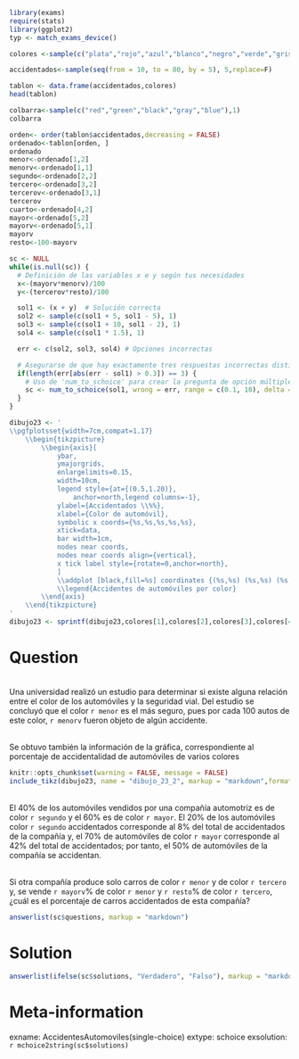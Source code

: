 ```r
library(exams)
require(stats)
library(ggplot2)
typ <- match_exams_device()

colores <-sample(c("plata","rojo","azul","blanco","negro","verde","gris","rosa","cian","violeta"),5,replace=F)

accidentados<-sample(seq(from = 10, to = 80, by = 5), 5,replace=F)

tablon <- data.frame(accidentados,colores)
head(tablon)

colbarra<-sample(c("red","green","black","gray","blue"),1)
colbarra

orden<- order(tablon$accidentados,decreasing = FALSE)
ordenado<-tablon[orden, ]
ordenado
menor<-ordenado[1,2]
menorv<-ordenado[1,1]
segundo<-ordenado[2,2]
tercero<-ordenado[3,2]
tercerov<-ordenado[3,1]
tercerov
cuarto<-ordenado[4,2]
mayor<-ordenado[5,2]
mayorv<-ordenado[5,1]
mayorv
resto<-100-mayorv

sc <- NULL
while(is.null(sc)) {
  # Definición de las variables x e y según tus necesidades
  x<-(mayorv*menorv)/100
  y<-(tercerov*resto)/100

  sol1 <- (x + y)  # Solución correcta
  sol2 <- sample(c(sol1 + 5, sol1 - 5), 1)
  sol3 <- sample(c(sol1 + 10, sol1 - 2), 1)
  sol4 <- sample(c(sol1 * 1.5), 1)

  err <- c(sol2, sol3, sol4) # Opciones incorrectas

  # Asegurarse de que hay exactamente tres respuestas incorrectas distintas de la correcta
  if(length(err[abs(err - sol1) > 0.3]) == 3) {
    # Uso de 'num_to_schoice' para crear la pregunta de opción múltiple
    sc <- num_to_schoice(sol1, wrong = err, range = c(0.1, 10), delta = 0.3, digits = 2)
  }
}

dibujo23 <- '
\\pgfplotsset{width=7cm,compat=1.17}
	\\begin{tikzpicture}
		\\begin{axis}[
			ybar,
			ymajorgrids,
			enlargelimits=0.15,
			width=10cm,
			legend style={at={(0.5,1.20)},
				anchor=north,legend columns=-1},
			ylabel={Accidentados \\%%},
			xlabel={Color de automóvil},
			symbolic x coords={%s,%s,%s,%s,%s},
			xtick=data,
			bar width=1cm,
			nodes near coords,
			nodes near coords align={vertical},
			x tick label style={rotate=0,anchor=north},
			]
			\\addplot [black,fill=%s] coordinates {(%s,%s) (%s,%s) (%s,%s) (%s,%s) (%s,%s)};
			\\legend{Accidentes de automóviles por color}
		\\end{axis}
	\\end{tikzpicture}
'
dibujo23 <- sprintf(dibujo23,colores[1],colores[2],colores[3],colores[4],colores[5],colbarra,colores[1],accidentados[1],colores[2],accidentados[2],colores[3],accidentados[3],colores[4],accidentados[4],colores[5],accidentados[5])

```
Question
========
\
Una universidad realizó un estudio para determinar si existe alguna relación entre el color de los automóviles y la seguridad vial. Del estudio se concluyó que el color `r menor` es el más seguro, pues por cada 100 autos de este color, `r menorv` fueron objeto de algún accidente.

\
Se obtuvo también la información de la gráfica, correspondiente al porcentaje de accidentalidad de automóviles de varios colores
\

```r
knitr::opts_chunk$set(warning = FALSE, message = FALSE) 
include_tikz(dibujo23, name = "dibujo_23_2", markup = "markdown",format = typ, library = c("3d", "babel"), packages=c("pgfplots","tikz","xcolor"),width = "8cm")
```

\
El 40% de los automóviles vendidos por una compañía automotriz es de color `r segundo` y el 60% es de color `r mayor`. El 20% de los automóviles color `r segundo` accidentados corresponde al 8% del total de accidentados de la compañía y, el 70% de automóviles de color `r mayor` corresponde al 42% del total de accidentados; por tanto, el 50% de automóviles de la compañía se accidentan.

\
Si otra compañía produce solo carros de color `r menor` y de color `r tercero` y, se vende `r mayorv`% de color `r menor` y `r resto`% de color `r tercero`, ¿cuál es el porcentaje de carros accidentados de esta compañía?

```r
answerlist(sc$questions, markup = "markdown")
```

Solution
========
```r
answerlist(ifelse(sc$solutions, "Verdadero", "Falso"), markup = "markdown")
```

Meta-information
================
exname: AccidentesAutomoviles(single-choice)
extype: schoice
exsolution: `r mchoice2string(sc$solutions)`